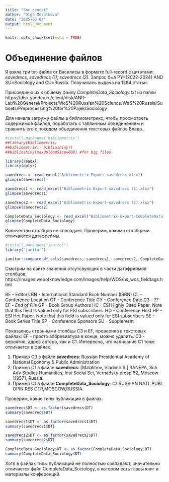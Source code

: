---
title: "Soc_concat"
author: "Olga Molotkova"
date: "2025-03-04"
output: html_document
---

```{r setup, include=FALSE}
knitr::opts_chunk$set(echo = TRUE)
```

# Объединение файлов

Я взяла три txt-файла от Василисы в формате full-record с цитатами:
*savedrecs*, *savedrecs (1)*, *savedrecs (2)*. Запрос был PY=(2022-2024) AND SU=Sociology and CU=Russia. Получилась выдача на 1264 статьи.

Присоединю их к общему файлу *CompleteData_Sociology.txt* из папки https://disk.yandex.ru/client/disk/ANR-Lab%20General/Projects/WoS%20Russian%20Science/WoS%20Russia/Subsets/Preprocessing%20for%20Pajek/Sociology

Для начала загружу файлы в библиометрикс, чтобы просмотреть содержимое файлов, поработать с табличным объединением и сравнить его с походом объединения текстовых файлов Владо.

```{r}
#install.packages('bibliometrix')
##library(bibliometrix) 
##bibliometrix:: biblioshiny()
##biblioshiny(maxUploadSize=600) #for big files
```

```{r}
library(readxl)
library(dplyr)
```

```{r}
savedrecs <- read_excel("Bibliometrix-Export-savedrecs.xlsx")
glimpse(savedrecs)
```
```{r}
savedrecs1 <- read_excel("Bibliometrix-Export-savedrecs (1).xlsx")
glimpse(savedrecs1)
```

```{r}
savedrecs2 <- read_excel("Bibliometrix-Export-savedrecs (2).xlsx")
glimpse(savedrecs2)
```
```{r}
CompleteData_Sociology <- read_excel("Bibliometrix-Export-CompleteData_Sociology.xlsx")
glimpse(CompleteData_Sociology)
```

Количество столбцов не совпадает. Проверим, какими столбцами отличаются датафреймы.

```{r}
#install.packages("janitor")
library("janitor")
```

```{r}
janitor::compare_df_cols(savedrecs, savedrecs1, savedrecs2, CompleteData_Sociology)
```
Смотрим на сайте значения отсутсвующих в части датафреймов столбцов: https://images.webofknowledge.com/images/help/WOS/hs_wos_fieldtags.html

BE - Editors
BN - International Standard Book Number (ISBN)
CL - Conference Location
CT - Conference Title
CY - Conference Date
C3 - *??*
EF - *End of File*
GP - Book Group Authors
HC - ESI Highly Cited Paper. Note that this field is valued only for ESI subscribers.
HO - Conference Host
HP - ESI Hot Paper. Note that this field is valued only for ESI subscribers
SE - Book Series Title
SP - Conference Sponsors
SU - Supplement

Показались странными столбцы С3 и EF, проверила в текстовых файлах:
EF - просто аббревиатура в конце, можно удалить. 
C3 - вероятно, адрес автора, как и C1. Интересно, что написание C1 тоже отличается в файлах.

1. Пример C3 в файле **savedrecs**: Russian Presidential Academy of National Economy & Public Administration
2. Пример C1 в файле **savedrecs**: [Malakhov, Vladimir S.] RANEPA, Sch Adv Studies Humanities, Inst Social Sci, Vernadsky prosp 82, Moscow 119571, Russia.
3. Пример C1 в файле **СompleteData_Sociology**: C1 RUSSIAN NATL PUBL OPIN RES CTR,MOSCOW,RUSSIA.

Проверим, какие типы публикаций в файлах.

```{r}
savedrecs$DT <- as.factor(savedrecs$DT)
summary(savedrecs$DT)
```
```{r}
savedrecs1$DT <- as.factor(savedrecs1$DT)
summary(savedrecs1$DT)
```


```{r}
savedrecs2$DT <- as.factor(savedrecs2$DT)
summary(savedrecs2$DT)
```


```{r}
CompleteData_Sociology$DT <- as.factor(CompleteData_Sociology$DT)
summary(CompleteData_Sociology$DT)
```
Хотя в файлах типы публикаций не полностью совпадают, значительно отличается файл CompleteData_Sociology, в котором есть главы книг и материалы конференций.
